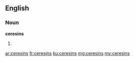 ==English==

===Noun===
'''ceresins'''

# {{plural of|ceresin}}

[[ar:ceresins]]
[[fr:ceresins]]
[[ku:ceresins]]
[[mg:ceresins]]
[[my:ceresins]]